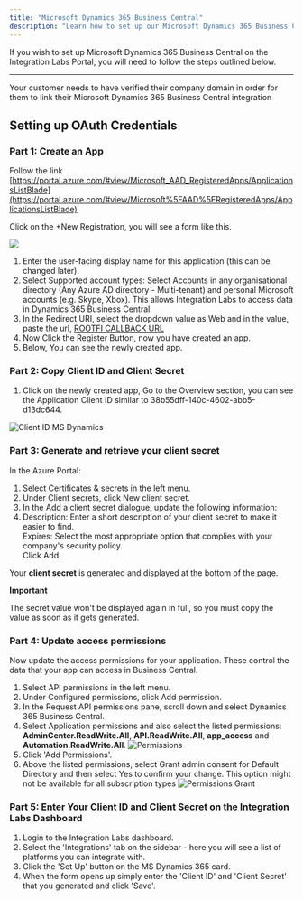 ```yaml
---
title: "Microsoft Dynamics 365 Business Central"
description: "Learn how to set up our Microsoft Dynamics 365 Business Central integration."
---
```


If you wish to set up Microsoft Dynamics 365 Business Central on the Integration Labs Portal, you will need to follow the steps outlined below.

---

<Note>Your customer needs to have verified their company domain in order for them to link their Microsoft Dynamics 365 Business Central integration</Note>

## Setting up OAuth Credentials

### Part 1: Create an App

Follow the link [https://portal.azure.com/#view/Microsoft_AAD_RegisteredApps/ApplicationsListBlade](https://portal.azure.com/#view/Microsoft%5FAAD%5FRegisteredApps/ApplicationsListBlade)

Click on the +New Registration, you will see a form like this.

![](/images/a5c5a30-Screenshot_2973.png)

1. Enter the user-facing display name for this application (this can be changed later).
2. Select Supported account types: Select Accounts in any organisational directory (Any Azure AD directory - Multi-tenant) and personal Microsoft accounts (e.g. Skype, Xbox). This allows Integration Labs to access data in Dynamics 365 Business Central.
3. In the Redirect URI, select the dropdown value as Web and in the value, paste the url, [ROOTFI CALLBACK URL](/api-reference/v3/overview/environments#callback-urls)
4. Now Click the Register Button, now you have created an app.
5. Below, You can see the newly created app.

### Part 2: Copy Client ID and Client Secret

1. Click on the newly created app, Go to the Overview section, you can see the Application Client ID similar to 38b55dff-140c-4602-abb5-d13dc644.

![Client ID MS Dynamics](/images/65ad5f0-Screenshot_2962.png)

### Part 3: Generate and retrieve your client secret

In the Azure Portal:

1. Select Certificates & secrets in the left menu.
2. Under Client secrets, click New client secret.
3. In the Add a client secret dialogue, update the following information:
4. Description: Enter a short description of your client secret to make it easier to find.  
   Expires: Select the most appropriate option that complies with your company's security policy.  
   Click Add.

Your **client secret** is generated and displayed at the bottom of the page.

<Tip>

**Important**

The secret value won't be displayed again in full, so you must copy the value as soon as it gets generated.

</Tip>

### Part 4: Update access permissions

Now update the access permissions for your application. These control the data that your app can access in Business Central.

1. Select API permissions in the left menu.
2. Under Configured permissions, click Add permission.
3. In the Request API permissions pane, scroll down and select Dynamics 365 Business Central.
4. Select Application permissions and also select the listed permissions:  
    **AdminCenter.ReadWrite.All**, **API.ReadWrite.All**, **app_access** and **Automation.ReadWrite.All**.
   ![Permissions](/images/msdBc/permissions.png)
5. Click 'Add Permissions'.
6. Above the listed permissions, select Grant admin consent for Default Directory and then select Yes to confirm your change. This option might not be available for all subscription types
   ![Permissions Grant](/images/msdBc/grant.png)

### Part 5: Enter Your Client ID and Client Secret on the Integration Labs Dashboard

1. Login to the Integration Labs dashboard.
2. Select the 'Integrations' tab on the sidebar - here you will see a list of platforms you can integrate with.
3. Click the 'Set Up' button on the MS Dynamics 365 card.
4. When the form opens up simply enter the 'Client ID' and 'Client Secret' that you generated and click 'Save'.
